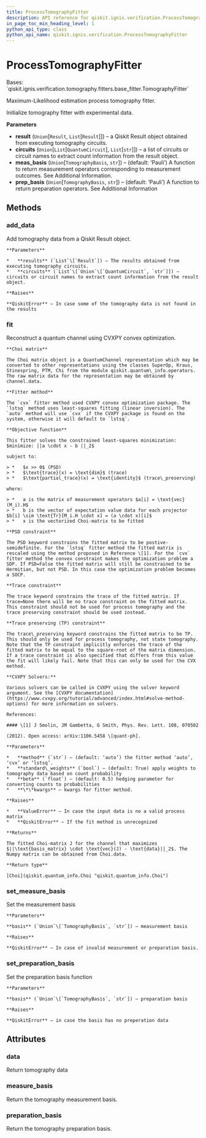 ```yaml
---
title: ProcessTomographyFitter
description: API reference for qiskit.ignis.verification.ProcessTomographyFitter
in_page_toc_min_heading_level: 1
python_api_type: class
python_api_name: qiskit.ignis.verification.ProcessTomographyFitter
---
```


# ProcessTomographyFitter

<Class id="qiskit.ignis.verification.ProcessTomographyFitter" isDedicatedPage={true} github="https://github.com/qiskit-community/qiskit-ignis/tree/stable/0.6/qiskit/ignis/verification/tomography/fitters/process_fitter.py" signature="ProcessTomographyFitter(result, circuits, meas_basis='Pauli', prep_basis='Pauli')" modifiers="class">
  Bases: `qiskit.ignis.verification.tomography.fitters.base_fitter.TomographyFitter`

  Maximum-Likelihood estimation process tomography fitter.

  Initialize tomography fitter with experimental data.

  **Parameters**

  *   **result** (`Union`\[`Result`, `List`\[`Result`]]) – a Qiskit Result object obtained from executing tomography circuits.
  *   **circuits** (`Union`\[`List`\[`QuantumCircuit`], `List`\[`str`]]) – a list of circuits or circuit names to extract count information from the result object.
  *   **meas\_basis** (`Union`\[`TomographyBasis`, `str`]) – (default: ‘Pauli’) A function to return measurement operators corresponding to measurement outcomes. See Additional Information.
  *   **prep\_basis** (`Union`\[`TomographyBasis`, `str`]) – (default: ‘Pauli’) A function to return preparation operators. See Additional Information

  ## Methods

  ### add\_data

  <Function id="qiskit.ignis.verification.ProcessTomographyFitter.add_data" signature="ProcessTomographyFitter.add_data(results, circuits)">
    Add tomography data from a Qiskit Result object.

    **Parameters**

    *   **results** (`List`\[`Result`]) – The results obtained from executing tomography circuits.
    *   **circuits** (`List`\[`Union`\[`QuantumCircuit`, `str`]]) – circuits or circuit names to extract count information from the result object.

    **Raises**

    **QiskitError** – In case some of the tomography data is not found in the results
  </Function>

  ### fit

  <Function id="qiskit.ignis.verification.ProcessTomographyFitter.fit" signature="ProcessTomographyFitter.fit(method='auto', standard_weights=True, beta=0.5, **kwargs)">
    Reconstruct a quantum channel using CVXPY convex optimization.

    **Choi matrix**

    The Choi matrix object is a QuantumChannel representation which may be converted to other representations using the classes SuperOp, Kraus, Stinespring, PTM, Chi from the module qiskit.quantum\_info.operators. The raw matrix data for the representation may be obtained by channel.data.

    **Fitter method**

    The `cvx` fitter method used CVXPY convex optimization package. The `lstsq` method uses least-squares fitting (linear inversion). The `auto` method will use `cvx` if the CVXPY package is found on the system, otherwise it will default to `lstsq`.

    **Objective function**

    This fitter solves the constrained least-squares minimization: $minimize: ||a \cdot x - b ||_2$

    subject to:

    > *   $x >> 0$ (PSD)
    > *   $\text{trace}(x) = \text{dim}$ (trace)
    > *   $\text{partial_trace}(x) = \text{identity}$ (trace\_preserving)

    where:

    > *   a is the matrix of measurement operators $a[i] = \text{vec}(M_i).H$
    > *   b is the vector of expectation value data for each projector $b[i] \sim \text{Tr}[M_i.H \cdot x] = (a \cdot x)[i]$
    > *   x is the vectorized Choi-matrix to be fitted

    **PSD constraint**

    The PSD keyword constrains the fitted matrix to be postive-semidefinite. For the `lstsq` fitter method the fitted matrix is rescaled using the method proposed in Reference \[1]. For the `cvx` fitter method the convex constraint makes the optimization problem a SDP. If PSD=False the fitted matrix will still be constrained to be Hermitian, but not PSD. In this case the optimization problem becomes a SOCP.

    **Trace constraint**

    The trace keyword constrains the trace of the fitted matrix. If trace=None there will be no trace constraint on the fitted matrix. This constraint should not be used for process tomography and the trace preserving constraint should be used instead.

    **Trace preserving (TP) constraint**

    The trace\_preserving keyword constrains the fitted matrix to be TP. This should only be used for process tomography, not state tomography. Note that the TP constraint implicitly enforces the trace of the fitted matrix to be equal to the square-root of the matrix dimension. If a trace constraint is also specified that differs from this value the fit will likely fail. Note that this can only be used for the CVX method.

    **CVXPY Solvers:**

    Various solvers can be called in CVXPY using the solver keyword argument. See the [CVXPY documentation](https://www.cvxpy.org/tutorial/advanced/index.html#solve-method-options) for more information on solvers.

    References:

    #### \[1] J Smolin, JM Gambetta, G Smith, Phys. Rev. Lett. 108, 070502

    (2012). Open access: arXiv:1106.5458 \[quant-ph].

    **Parameters**

    *   **method** (`str`) – (default: ‘auto’) the fitter method ‘auto’, ‘cvx’ or ‘lstsq’.
    *   **standard\_weights** (`bool`) – (default: True) apply weights to tomography data based on count probability
    *   **beta** (`float`) – (default: 0.5) hedging parameter for converting counts to probabilities
    *   **\*\*kwargs** – kwargs for fitter method.

    **Raises**

    *   **ValueError** – In case the input data is no a valid process matrix
    *   **QiskitError** – If the fit method is unrecognized

    **Returns**

    The fitted Choi-matrix J for the channel that maximizes $||\text{basis_matrix} \cdot \text{vec}(J) - \text{data}||_2$. The Numpy matrix can be obtained from Choi.data.

    **Return type**

    [Choi](qiskit.quantum_info.Choi "qiskit.quantum_info.Choi")
  </Function>

  ### set\_measure\_basis

  <Function id="qiskit.ignis.verification.ProcessTomographyFitter.set_measure_basis" signature="ProcessTomographyFitter.set_measure_basis(basis)">
    Set the measurement basis

    **Parameters**

    **basis** (`Union`\[`TomographyBasis`, `str`]) – measurement basis

    **Raises**

    **QiskitError** – In case of invalid measurement or preparation basis.
  </Function>

  ### set\_preparation\_basis

  <Function id="qiskit.ignis.verification.ProcessTomographyFitter.set_preparation_basis" signature="ProcessTomographyFitter.set_preparation_basis(basis)">
    Set the preparation basis function

    **Parameters**

    **basis** (`Union`\[`TomographyBasis`, `str`]) – preparation basis

    **Raises**

    **QiskitError** – in case the basis has no preperation data
  </Function>

  ## Attributes

  ### data

  <Attribute id="qiskit.ignis.verification.ProcessTomographyFitter.data">
    Return tomography data
  </Attribute>

  ### measure\_basis

  <Attribute id="qiskit.ignis.verification.ProcessTomographyFitter.measure_basis">
    Return the tomography measurement basis.
  </Attribute>

  ### preparation\_basis

  <Attribute id="qiskit.ignis.verification.ProcessTomographyFitter.preparation_basis">
    Return the tomography preparation basis.
  </Attribute>
</Class>

